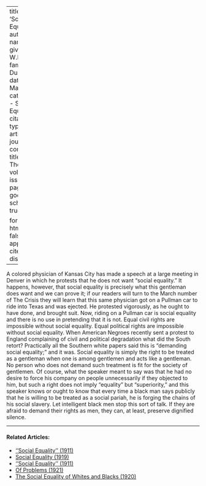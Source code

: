 
---
title: 'Social Equality'
author:
  - name:
      given: W.E.B.
      family: Du Bois
date: Mar. 1911
categories: 
  - Social Equality
citation: 
  type: article-journal
  container-title: The Crisis
  volume: 2
  issue: 5
  page: 197
google-scholar: true

format:
  html:
    toc: false
    appendix-cite-as: display
---




A colored physician of Kansas City has made a speech at a large meeting in Denver in which he protests that he does not want "social equality." It happens, however, that social equality is precisely what this gentleman does want and we can prove it; if our readers will turn to the March number of <span class="small-caps">The Crisis</span> they will learn that this same physician got on a Pullman car to ride into Texas and was ejected. He protested vigorously, as he ought to have done, and brought suit. Now, riding on a Pullman car is social equality and there is no use in pretending that it is not. Equal civil rights are impossible without social equality. Equal political rights are impossible without social equality. When American Negroes recently sent a protest to England complaining of civil and political degradation what did the South retort? Practically all the Southern white papers said this is "demanding social equality;" and it was. Social equality is simply the right to be treated as a gentleman when one is among gentlemen and acts like a gentleman. No person who does not demand such treatment is fit for the society of gentlemen. Of course, what the speaker meant to say was that he had no desire to force his company on people unnecessarily if they objected to him, but such a right does not imply "equality" but "superiority," and this speaker knows or ought to know that every time a black man says publicly that he is willing to be treated as a social pariah, he is forging the chains of his social slavery. Let intelligent black men stop this sort of talk. If they are afraid to demand their rights as men, they can, at least, preserve dignified silence.

<!-- Similar articles start here -->

<hr>
#### Related Articles:

* [''Social Equality'' (1911)](/Volumes/01/03/social_equality.html)
* [Social Equality (1919)](/Volumes/19/01/social_equality.html)
* [''Social Equality'' (1911)](/Volumes/03/01/social_equality.html)
* [Of Problems (1921)](/Volumes/22/04/problems.html)
* [The Social Equality of Whites and Blacks (1920)](/Volumes/21/01/social_equality_of_blacks_and_whites.html)

<!-- Similar articles end here -->